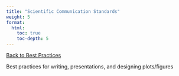 ---
title: "Scientific Communication Standards"
weight: 5
format: 
  html: 
    toc: true
    toc-depth: 5
---
[[Back to Best Practices](../nu_team_best_practices.qmd)]{.aside}

Best practices for writing, presentations, and designing plots/figures
